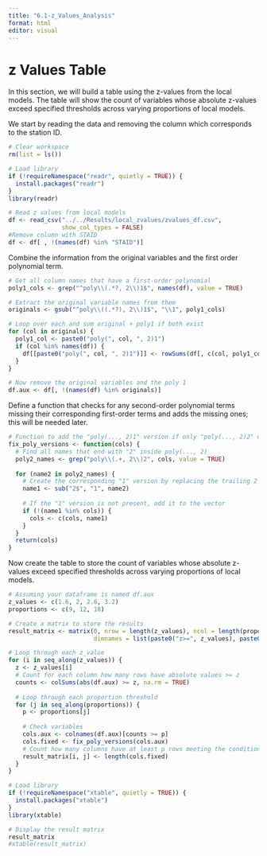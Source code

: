```yaml
---
title: "6.1-z_Values_Analysis"
format: html
editor: visual
---
```


# z Values Table

In this section, we will build a table using the z-values from the local models. The table will show the count of variables whose absolute z-values exceed specified thresholds across varying proportions of local models.

We start by reading the data and removing the column which corresponds to the station ID.

```r
# Clear workspace
rm(list = ls())

# Load library
if (!requireNamespace("readr", quietly = TRUE)) {
  install.packages("readr")
}
library(readr)

# Read z values from local models
df <- read_csv("../../Results/local_zvalues/zvalues_df.csv",
               show_col_types = FALSE)
#Remove column with STAID
df <- df[ , !(names(df) %in% "STAID")]
```

Combine the information from the original variables and the first order polynomial term.

```r
# Get all column names that have a first-order polynomial
poly1_cols <- grep("^poly\\(.*?, 2\\)1$", names(df), value = TRUE)

# Extract the original variable names from them
originals <- gsub("^poly\\((.*?), 2\\)1$", "\\1", poly1_cols)

# Loop over each and sum original + poly1 if both exist
for (col in originals) {
  poly1_col <- paste0("poly(", col, ", 2)1")
  if (col %in% names(df)) {
    df[[paste0("poly(", col, ", 2)1")]] <- rowSums(df[, c(col, poly1_col)], na.rm = TRUE)
  }
}

# Now remove the original variables and the poly 1
df.aux <- df[, !(names(df) %in% originals)]
```

Define a function that checks for any second-order polynomial terms missing their corresponding first-order terms and adds the missing ones; this will be needed later.

```r
# Function to add the "poly(..., 2)1" version if only "poly(..., 2)2" exists
fix_poly_versions <- function(cols) {
  # Find all names that end with "2" inside poly(..., 2)
  poly2_names <- grep("poly\\(.+, 2\\)2", cols, value = TRUE)
  
  for (name2 in poly2_names) {
    # Create the corresponding "1" version by replacing the trailing 2 with 1
    name1 <- sub("2$", "1", name2)
    
    # If the "1" version is not present, add it to the vector
    if (!(name1 %in% cols)) {
      cols <- c(cols, name1)
    }
  }
  return(cols)
}
```

Now create the table to store the count of variables whose absolute z-values exceed specified thresholds across varying proportions of local models.

```r
# Assuming your dataframe is named df.aux
z_values <- c(1.6, 2, 2.6, 3.2)
proportions <- c(9, 12, 18)

# Create a matrix to store the results
result_matrix <- matrix(0, nrow = length(z_values), ncol = length(proportions),
                        dimnames = list(paste0("z>=", z_values), paste0("n>=", proportions)))

# Loop through each z_value
for (i in seq_along(z_values)) {
  z <- z_values[i]
  # Count for each column how many rows have absolute values >= z
  counts <- colSums(abs(df.aux) >= z, na.rm = TRUE)
  
  # Loop through each proportion threshold
  for (j in seq_along(proportions)) {
    p <- proportions[j]
    
    # Check variables
    cols.aux <- colnames(df.aux)[counts >= p]
    cols.fixed <- fix_poly_versions(cols.aux)
    # Count how many columns have at least p rows meeting the condition
    result_matrix[i, j] <- length(cols.fixed)
  }
}

# Load library
if (!requireNamespace("xtable", quietly = TRUE)) {
  install.packages("xtable")
}
library(xtable)

# Display the result matrix
result_matrix
#xtable(result_matrix)

```
